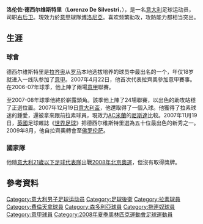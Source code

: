 {{noteta
|G1=意甲
|T=zh-hans:洛伦佐·德西尔维斯特里;zh-hk:洛倫索·迪施維斯查;zh-tw:洛倫佐·德西爾維斯特里;
|1=zh-hans:洛伦佐·德西尔维斯特里;zh-hk:洛倫索·迪施維斯查;zh-tw:洛倫佐·德西爾維斯特里;
|2=zh-hans:德西尔维斯特里;zh-hk:迪施維斯查;zh-tw:德西爾維斯特里;
}}
{{Infobox football biography
 | name          = 洛伦佐·德西尔维斯特里<br>''Lorenzo De Silvestri''
 | image         = De Silvestri.jpg
 | image_size    = 220px
 | birth_date    = {{birth date and age|1988|5|23|df=Y}}
 | birth_place   = 意大利[[罗马|罗马]]
 | height        = {{convert|1.86|m|ftin|0|abbr=on}}
| currentclub = [[博洛尼亚足球俱乐部|博洛尼亞]]
| clubnumber = 29
| position = [[右后卫|右后卫]]
 | youthclubs1   = [[拉素體育會|拉素]]
 | youthyears1   =
 | clubs1   = [[拉素體育會|拉素]] 
 | years1   = 2006–2009 
| caps1    = 47 
| goals1   = 0
 | clubs2   = [[佛罗伦萨足球俱乐部|佛罗伦萨]] 
 | years2   = 2009–2014
 | caps2    = 74 
 | goals2   = 2
 | years3   = 2012–2014
 | clubs3   = → [[桑普多利亚足球俱乐部|桑普多利亚]]
 | caps3    = 59 
 | goals3   = 4
 | years4   = 2014–2016
 | clubs4   = [[桑普多利亚足球俱乐部|桑普多利亚]] 
 | caps4    = 50
 | goals4   = 5
 | years5   = 2016–2020
 | clubs5   = [[拖連奴足球會|拖連奴]]
 | caps5    = 112
 | goals5   = 8
 | years6   = 2020–
 | clubs6   = [[博洛尼亚足球俱乐部|博洛尼亞]]
 | caps6    = 30
 | goals6   = 4
 | nationalteam1  = 義大利U16
 | nationalteam2  = [[義大利17歲以下國家足球隊|義大利U17]]
 | nationalyears1 = 2003–2004
 | nationalyears2 = 2003–2005
 | nationalcaps1  = 18
 | nationalcaps2  = 18 <!--FIGC archive missed the whole 2005 U17 Euro-->
 | nationalgoals1 = 1
 | nationalgoals2 = 3
 | nationalyears3 = 2005
 | nationalteam3  = 義大利U18
 | nationalcaps3  = 2
 | nationalgoals3 = 0
 | nationalyears4 = 2005–2007
 | nationalteam4  = [[義大利19歲以下國家足球隊|義大利U19]]
 | nationalcaps4  = 10
 | nationalgoals4 = 0
 | nationalyears5 = 2006
 | nationalteam5  = [[義大利20歲以下國家足球隊|義大利U20]]
 | nationalcaps5  = 1
 | nationalgoals5 = 0
 | nationalyears6 = 2007–2010
 | nationalteam6  = [[義大利21歲以下國家足球隊|義大利U21]]<ref>FIGC Archive missed the following games: [http://en.archive.uefa.com/competitions/under21/fixturesresults/round=2000006/match=2000083/report=lu.html BIH] {{Webarchive|url=https://archive.today/20130105141835/http://en.archive.uefa.com/competitions/under21/fixturesresults/round=2000006/match=2000083/report=lu.html |date=2013-01-05 }} and [http://chello.uefa.com/under21/season=2011/matches/round=2000006/match=2000082/postmatch/report/index.html Hungary]</ref>
 | nationalcaps6  = 11
 | nationalgoals6 = 0
 | nationalyears7 = 2008
 | nationalteam7  = 意大利國奧隊
 | nationalcaps7  = 6<ref>4 in Toulon Tournament 2 in Olympic</ref>
 | nationalgoals7 = 0
 | nationalyears8 = 2010–
 | nationalteam8  = [[意大利國家足球隊|意大利]]
 | nationalcaps8   = 6
 | nationalgoals8 = 0
| pcupdate = 2021年8月24日
| ntupdate = 2016年3月29日
}}

'''洛伦佐·德西尔维斯特里'''（'''Lorenzo De Silvestri'''，{{bd|1988年|5月23日|catidx=De Silvestri, Lorenzo}}），是一名[[意大利|意大利]]足球运动员，司职[[右后卫|右后卫]]。現效力於[[意甲|意甲]]球隊[[博洛尼亚足球俱乐部|博洛尼亞]]。喜欢频繁助攻，攻防能力都相当突出。

==生涯==
===球會===
德西尔维斯特里是[[拉齐奥足球俱乐部|拉齐奥]]从[[罗马|罗马]]本地选拔培养的球员中最出名的一个，年仅18岁就进入一线队参加了[[意甲|意甲]]。2007年4月22日，他首次代表拉齊奧參加意甲賽事。在2006-07年球季，他上陣了兩場[[意甲|意甲]]聯賽。

至2007-08年球季他終於嶄露頭角。該季他上陣了24場聯賽，以出色的助攻站穩了正選位置。2007年12月19日[[意大利盃|意大利盃]]，他還取得了一個入球。他獲得了拉素球迷的鍾愛，還被拿來跟前拉素球員，現效力[[AC米蘭|AC米蘭]]的[[尼斯達|尼斯達]]比較。2007年11月19日，[[英國|英國]]足球雜誌《[[世界足球|世界足球]]》把德西尔维斯特里選為五十位最出色的新秀之一。2009年8月，他自拉齊奧轉會至[[佛罗伦萨足球俱乐部|佛罗伦萨]]。

===國家隊===
他隨[[意大利21歲以下足球代表隊|意大利21歲以下足球代表隊]]出戰[[2008年北京奧運|2008年北京奧運]]，但沒有取得獎牌。

== 參考資料 ==
{{reflist}}

{{博洛尼亞球員名單}}
{{2008年奧運會男子足球意大利參賽名單}}

{{DEFAULTSORT:De Silvestri, Lorenzo}}
[[Category:意大利男子足球运动员|Category:意大利男子足球运动员]]
[[Category:足球後衛|Category:足球後衛]]
[[Category:拉素球員|Category:拉素球員]]
[[Category:費倫天拿球員|Category:費倫天拿球員]]
[[Category:森多利亞球員|Category:森多利亞球員]]
[[Category:拖連奴球員|Category:拖連奴球員]]
[[Category:意甲球員|Category:意甲球員]]
[[Category:2008年夏季奧林匹克運動會足球運動員|Category:2008年夏季奧林匹克運動會足球運動員]]